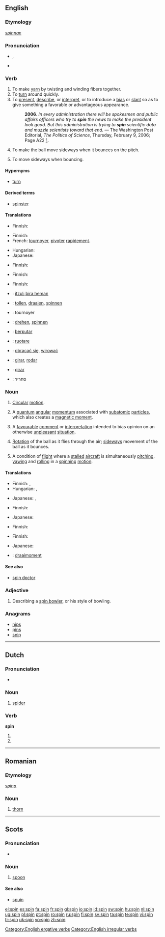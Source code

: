 {{wikipedia|dab=spin}}
==English==

===Etymology===
{{OE.}} ''[[spinnan]]''

===Pronunciation===
* {{IPA|/spɪn/}}, {{SAMPA|/spIn/}}
* {{audio|en-us-spin.ogg|Audio (US)}}
*: {{rhymes|ɪn}}

===Verb===
{{en-verb|spins|spinning|'''[[spun]]''' ''or'' '''[[span]]'''|spun}}

# To make [[yarn]] by twisting and winding fibers together.
# To [[turn]] around quickly.
# To [[present]], [[describe]], or [[interpret]], or to introduce a [[bias]] or [[slant]] so as to give something a favorable or advantageous appearance.
#: '''2006'''. ''In every administration there will be spokesmen and public affairs officers who try to '''spin''' the news to make the president look good. But this administration is trying to '''spin''' scientific data and muzzle scientists toward that end.'' &mdash; The Washington Post Editorial, ''The Politics of Science'', Thursday, February 9, 2006; Page A22 [http://www.washingtonpost.com/wp-dyn/content/article/2006/02/08/AR2006020801991.html].
# {{context|cricket|of a bowler}} To make the ball move sideways when it bounces on the pitch.
# {{context|cricket|of a ball}} To move sideways when bouncing.

====Hypernyms====
* [[turn]]

====Derived terms====
* [[spinster]]

====Translations====
{{trans-top|to make yarn}}
* Finnish: {{t|fi|kehrätä}}
{{trans-mid}}
{{trans-bottom}}

{{trans-top|to turn around quickly}}
* Finnish: {{t|fi|pyöriä}}
* French: [[tournoyer]], [[pivoter]] [[rapidement]].
{{trans-mid}}
* Hungarian: {{t|hu|forog}}
* Japanese: {{t|ja|回転する|tr=kaiten suru|sc=Jpan}}
{{trans-bottom}}

{{trans-top|to present a bias}}
* Finnish: {{t|fi|kaunistella}}
{{trans-mid}}
{{trans-bottom}}

{{trans-top|to make the ball move sideways}}
* Finnish: {{t|fi|lyödä}} {{t|fi|kierre}}
{{trans-mid}}
{{trans-bottom}}

{{trans-top|to move sideways when bouncing}}
* Finnish: {{t|fi|kiertyä}}
{{trans-mid}}
{{trans-bottom}}

{{checktrans-top}}
* {{ttbc|Basque}}: [[itzuli,bira heman]]
* {{ttbc|Dutch}}: [[tollen]], [[draaien]], [[spinnen]]
* {{ttbc|French}}: tournoyer
* {{ttbc|German}}: [[drehen]], [[spinnen]]
* {{ttbc|Indonesian}}: [[putar|berputar]]
* {{ttbc|Italian}}: [[ruotare]]
{{checktrans-mid}}
* {{ttbc|Polish}}: [[obracać się]], [[wirować]]
* {{ttbc|Portuguese}}: [[girar]], [[rodar]]
* {{ttbc|Spanish}}: [[girar]]
* {{ttbc|Hebrew}}: סחריר
{{checktrans-bottom}}

===Noun===
{{en-noun}}

# [[circular|Circular]] [[motion]].
# {{physics}} A [[quantum]] [[angular]] [[momentum]] associated with [[subatomic]] [[particle]]s, which also creates a [[magnetic moment]].
# A [[favourable]] [[comment]] or [[interpretation]] intended to bias opinion on an otherwise [[unpleasant]] [[situation]].
# {{cricket}} [[rotation|Rotation]] of the ball as it flies through the air; [[sideways]] movement of the ball as it bounces.
# A condition of [[flight]] where a [[stall]]ed [[aircraft]] is simultaneously [[pitching]], [[yawing]] and [[rolling]] in a [[spinning]] [[motion]].

====Translations====
{{trans-top|circular motion}}
* Finnish: {{t|fi|pyörintä}}, {{t|fi|pyörivä}} {{t|fi|liike}}
* Hungarian: {{t|hu|pörgés}}, {{t|hu|forgás}}
{{trans-mid}}
* Japanese: {{t|ja|回転|tr=kaiten|sc=Jpan}}, {{t|ja|スピン|tr=supin|sc=Jpan}}
{{trans-bottom}}

{{trans-top|physics: quantum angular momentum}}
* Finnish: {{t|fi|spin}}
{{trans-mid}}
* Japanese: {{t|ja|スピン|tr=supin|sc=Jpan}}
{{trans-bottom}}

{{trans-top|favourable comment}}
{{trans-mid}}
{{trans-bottom}}

{{trans-top|cricket: rotation of a ball}}
* Finnish: {{t|fi|kierre}}
{{trans-mid}}
{{trans-bottom}}

{{trans-top|flight condition}}
* Finnish: {{t|fi|syöksykierre}}
{{trans-mid}}
* Japanese: {{t|ja|きりもみ|tr=kaiten|sc=Jpan}}
{{trans-bottom}}

{{checktrans-top}}
* {{ttbc|Dutch}}: [[draaimoment]] {{n}}
{{checktrans-bottom}}

====See also====
* [[spin doctor]]

===Adjective===
{{en-adj|-}}

# {{cricket}} Describing a [[spin bowler]], or his style of bowling.

===Anagrams===
* [[nips]]
* [[pins]]
* [[snip]]

[[Category:English ergative verbs]]
[[Category:English irregular verbs]]

----

==Dutch==

===Pronunciation===
* {{audio|Nl-spin.ogg|audio}}

===Noun===
{{nl-noun|g=m|spinnen|spinnetje}}

# [[spider]]

===Verb===
'''spin'''

# {{nl-verb-form|p=first|n=singular|t=present tense|spinnen}}
# {{nl-verb-form|m=imperative|spinnen}}

----

==Romanian==

===Etymology===
{{L.|ro}} ''[[spina]]''.

===Noun===
{{ro-noun|gend=m|pl=spini}}

# [[thorn]]

----

==Scots==

===Pronunciation===
* {{IPA|/spɪn/}}

===Noun===
{{sco-noun}}

# {{South Scots}} [[spoon]]

====See also====
* [[spuin]]

[[el:spin]]
[[es:spin]]
[[fa:spin]]
[[fr:spin]]
[[gl:spin]]
[[io:spin]]
[[id:spin]]
[[sw:spin]]
[[hu:spin]]
[[nl:spin]]
[[ug:spin]]
[[pl:spin]]
[[pt:spin]]
[[ro:spin]]
[[ru:spin]]
[[fi:spin]]
[[sv:spin]]
[[ta:spin]]
[[te:spin]]
[[vi:spin]]
[[tr:spin]]
[[uk:spin]]
[[vo:spin]]
[[zh:spin]]
